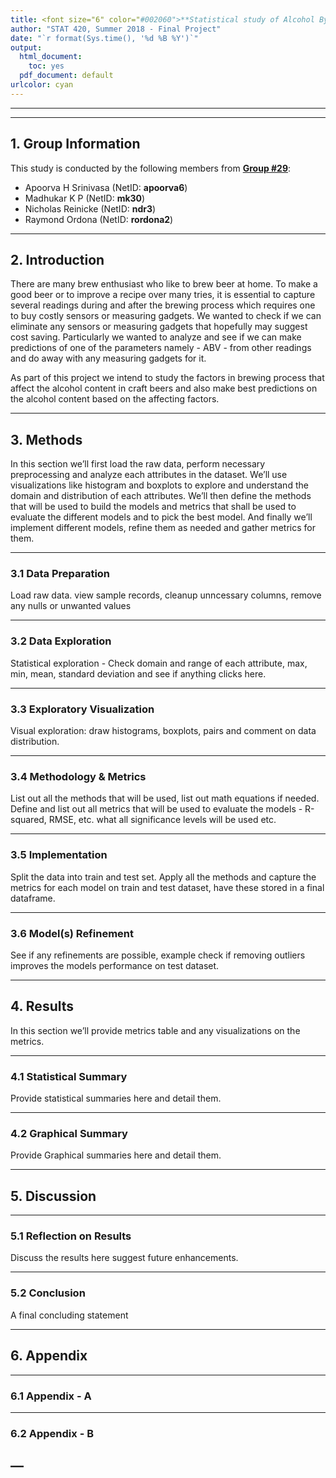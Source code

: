 ---
title: <font size="6" color="#002060">**Statistical study of Alcohol By Volume (ABV) in Craft Beer**</font>
author: "STAT 420, Summer 2018 - Final Project"
date: "`r format(Sys.time(), '%d %B %Y')`"
output:
  html_document: 
    toc: yes
  pdf_document: default
urlcolor: cyan
---

---

---

## 1. Group Information

This study is conducted by the following members from <u>**Group #29**</u>:

 - Apoorva H Srinivasa (NetID: **apoorva6**)
 - Madhukar K P (NetID: **mk30**)
 - Nicholas Reinicke (NetID: **ndr3**)
 - Raymond Ordona (NetID: **rordona2**)

---

## 2. Introduction

There are many brew enthusiast who like to brew beer at home. To make a good beer or to improve a recipe over many tries, it is essential to capture several readings during and after the brewing process which requires one to buy costly sensors or measuring gadgets. We wanted to check if we can eliminate any sensors or measuring gadgets that hopefully may suggest cost saving. Particularly we wanted to analyze and see if we can make predictions of one of the parameters namely - ABV - from other readings and do away with any measuring gadgets for it.

As part of this project we intend to study the factors in brewing process that affect the alcohol content in craft beers and also make best predictions on the alcohol content based on the affecting factors. 

---

## 3. Methods

In this section we'll first load the raw data, perform necessary preprocessing and analyze each attributes in the dataset. We'll use visualizations like histogram and boxplots to explore and understand the domain and distribution of each attributes. We'll then define the methods that will be used to build the models and metrics that shall be used to evaluate the different models and to pick the best model. And finally we'll implement different models, refine them as needed and gather metrics for them.

---

### 3.1 Data Preparation

Load raw data. view sample records, cleanup unncessary columns, remove any nulls or unwanted values

---

### 3.2 Data Exploration

Statistical exploration - Check domain and range of each attribute, max, min, mean, standard deviation and see if anything clicks here.

---

### 3.3 Exploratory Visualization

Visual exploration: draw histograms, boxplots, pairs and comment on data distribution.

---

### 3.4 Methodology & Metrics

List out all the methods that will be used, list out math equations if needed. Define and list out all metrics that will be used to evaluate the models - R-squared, RMSE, etc. what all significance levels will be used etc.

---

### 3.5 Implementation

Split the data into train and test set. Apply all the methods and capture the metrics for each model on train and test dataset, have these stored in a final dataframe.

---

### 3.6 Model(s) Refinement

See if any refinements are possible, example check if removing outliers improves the models performance on test dataset.

---

## 4. Results

In this section we'll provide metrics table and any visualizations on the metrics.

---

### 4.1 Statistical Summary

Provide statistical summaries here and detail them.

---

### 4.2 Graphical Summary

Provide Graphical summaries here and detail them.

---

## 5. Discussion

---

### 5.1 Reflection on Results

Discuss the results here suggest future enhancements.

---

### 5.2 Conclusion

A final concluding statement

---

## 6. Appendix

---

### 6.1 Appendix - A

---

### 6.2 Appendix - B

---
---
